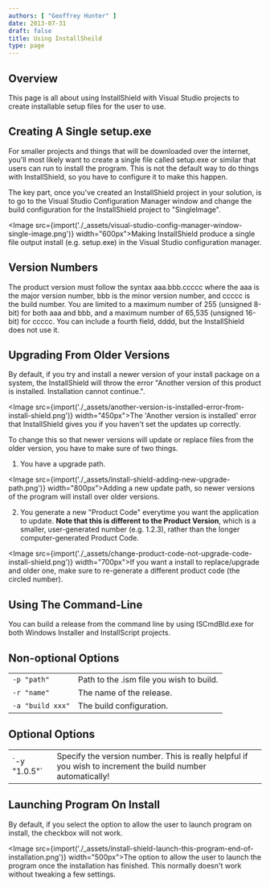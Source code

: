 ```yaml
---
authors: [ "Geoffrey Hunter" ]
date: 2013-07-31
draft: false
title: Using InstallSheild
type: page
---
```



## Overview

This page is all about using InstallShield with Visual Studio projects to create installable setup files for the user to use.

## Creating A Single setup.exe

For smaller projects and things that will be downloaded over the internet, you'll most likely want to create a single file called setup.exe or similar that users can run to install the program. This is not the default way to do things with InstallShield, so you have to configure it to make this happen.

The key part, once you've created an InstallShield project in your solution, is to go to the Visual Studio Configuration Manager window and change the build configuration for the InstallShield project to "SingleImage".

<Image src={import('./_assets/visual-studio-config-manager-window-single-image.png')} width="600px">Making InstallShield produce a single file output install (e.g. setup.exe) in the Visual Studio configuration manager.</Image>

## Version Numbers

The product version must follow the syntax aaa.bbb.ccccc where the aaa is the major version number, bbb is the minor version number, and ccccc is the build number. You are limited to a maximum number of 255 (unsigned 8-bit) for both aaa and bbb, and a maximum number of 65,535 (unsigned 16-bit) for ccccc. You can include a fourth field, dddd, but the InstallShield does not use it.

## Upgrading From Older Versions

By default, if you try and install a newer version of your install package on a system, the InstallShield will throw the error "Another version of this product is installed. Installation cannot continue.".

<Image src={import('./_assets/another-version-is-installed-error-from-install-shield.png')} width="450px">The 'Another version is installed' error that InstallShield gives you if you haven't set the updates up correctly.</Image>

To change this so that newer versions will update or replace files from the older version, you have to make sure of two things.

1. You have a upgrade path.

<Image src={import('./_assets/install-shield-adding-new-upgrade-path.png')} width="800px">Adding a new update path, so newer versions of the program will install over older versions.</Image>

2. You generate a new "Product Code" everytime you want the application to update. **Note that this is different to the Product Version**, which is a smaller, user-generated number (e.g. 1.2.3), rather than the longer computer-generated Product Code.

<Image src={import('./_assets/change-product-code-not-upgrade-code-install-shield.png')} width="700px">If you want a install to replace/upgrade and older one, make sure to re-generate a different product code (the circled number).</Image>

## Using The Command-Line

You can build a release from the command line by using ISCmdBld.exe for both Windows Installer and InstallScript projects.

## Non-optional Options

<table>
  <tbody>
    <tr>
      <td><code>-p "path"</code></td>
      <td>Path to the .ism file you wish to build.</td>
    </tr>
    <tr>
      <td><code>-r "name"</code></td>
      <td>The name of the release.</td>
    </tr>
    <tr>
      <td><code>-a "build xxx"</code></td>
      <td>The build configuration.</td>
    </tr>
  </tbody>
</table>

## Optional Options

<table>
  <tbody>
    <tr>
      <td>
`-y "1.0.5"`
      </td>
      <td>Specify the version number. This is really helpful if you wish to increment the build number automatically!</td>
    </tr>
  </tbody>
</table>

## Launching Program On Install

By default, if you select the option to allow the user to launch program on install, the checkbox will not work.

<Image src={import('./_assets/install-shield-launch-this-program-end-of-installation.png')} width="500px">The option to allow the user to launch the program once the installation has finished. This normally doesn't work without tweaking a few settings.</Image>
